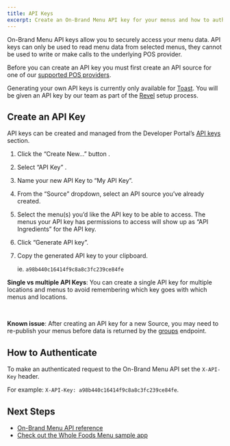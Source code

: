 ```yaml
---
title: API Keys
excerpt: Create an On-Brand Menu API key for your menus and how to authorize.
---
```


On-Brand Menu API keys allow you to securely access your menu data. API keys can only be used to read menu data from selected menus, they cannot be used to write or make calls to the underlying POS provider.

Before you can create an API key you must first create an API source for one of our [supported POS providers](/docs/on-brand-menus).

<Callout>Generating your own API keys is currently only available for [Toast](/docs/on-brand-menus/pos-integrations/toast). You will be given an API key by our team as part of the [Revel](/docs/on-brand-menus/pos-integrations/revel) setup process.</Callout>

## Create an API Key

API keys can be created and managed from the Developer Portal’s [API keys](https://developers.raydiant.com/api-keys) section.

1. Click the “Create New…” button <RaydiantIcon name="add" />.
2. Select “API Key” <RaydiantIcon name="api-keys" />.
3. Name your new API Key to “My API Key”.
4. From the “Source” dropdown, select an API source you’ve already created.
5. Select the menu(s) you’d like the API key to be able to access. The menus your API key has permissions to access will show up as “API Ingredients” for the API key.
6. Click “Generate API key”.
7. Copy the generated API key to your clipboard.

   ie. `a98b440c16414f9c8a8c3fc239ce84fe`

<Callout>**Single vs multiple API Keys**: You can create a single API key for multiple locations and menus to avoid remembering which key goes with which menus and locations.</Callout>

<br />

<Callout>**Known issue**: After creating an API key for a new Source, you may need to re-publish your menus before data is returned by the [groups](/docs/on-brand-menus/reference/get-groups) endpoint.</Callout>

## How to Authenticate

To make an authenticated request to the On-Brand Menu API set the `X-API-Key` header.

For example: `X-API-Key: a98b440c16414f9c8a8c3fc239ce84fe`.

## Next Steps

- [On-Brand Menu API reference](/docs/on-brand-menus/reference)
- [Check out the Whole Foods Menu sample app](/docs/get-started/sample-apps/whole-foods-menu)
